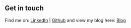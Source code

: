 ## Get in touch

Find me on: [LinkedIn](https://www.linkedin.com/in/marlowe-recht/) | [Github](https://github.com/marlowerecht) and view my blog here: [Blog](https://medium.com/@recht.marlowe)

